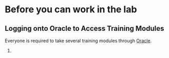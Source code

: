 # Before you can work in the lab {#training}

## Logging onto Oracle to Access Training Modules

Everyone is required to take several training modules through [Oracle](https://sso-login.vanderbilt.edu/idp/startSSO.ping?PartnerSpId=https://ecsr.login.us2.oraclecloud.com/fed). 

1. 
